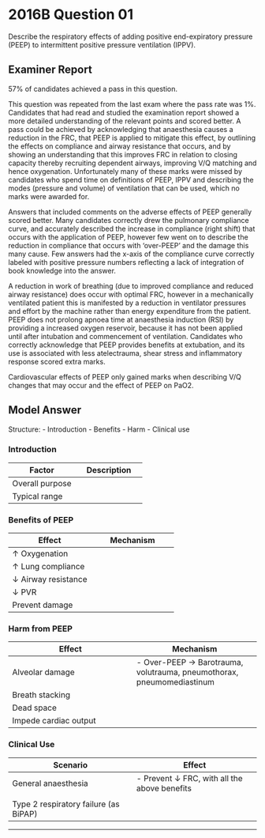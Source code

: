 # 2016B Question 01 


Describe the respiratory effects of adding positive end-expiratory pressure (PEEP) to intermittent positive pressure ventilation (IPPV).


## Examiner Report

57% of candidates achieved a pass in this question.


This question was repeated from the last exam where the pass rate was 1%. Candidates that had read and studied the examination report showed a more detailed understanding of the relevant points and scored better. A pass could be achieved by acknowledging that anaesthesia causes a reduction in the FRC, that PEEP is applied to mitigate this effect, by outlining the effects on compliance and airway resistance that occurs, and by showing an understanding that this improves FRC in relation to closing capacity thereby recruiting dependent airways, improving V/Q matching and hence oxygenation. Unfortunately many of these marks were missed by candidates who spend time on definitions of PEEP, IPPV and describing the modes (pressure and volume) of ventilation that can be used, which no marks were awarded for.


Answers that included comments on the adverse effects of PEEP generally scored better. Many candidates correctly drew the pulmonary compliance curve, and accurately described the increase in compliance (right shift) that occurs with the application of PEEP, however few went on to describe the reduction in compliance that occurs with 'over-PEEP’ and the damage this many cause. Few answers had the x-axis of the compliance curve correctly labeled with positive pressure numbers reflecting a lack of integration of book knowledge into the answer.


A reduction in work of breathing (due to improved compliance and reduced airway resistance) does occur with optimal FRC, however in a mechanically ventilated patient this is manifested by a reduction in ventilator pressures and effort by the machine rather than energy expenditure from the patient. PEEP does not prolong apnoea time at anaesthesia induction (RSI) by providing a increased oxygen reservoir, because it has not been applied until after intubation and commencement of ventilation. Candidates who correctly acknowledge that PEEP provides benefits at extubation, and its use is associated with less atelectrauma, shear stress and inflammatory response scored extra marks.


Cardiovascular effects of PEEP only gained marks when describing V/Q changes that may occur and the effect of PEEP on PaO2.

## Model Answer

Structure:
- Introduction
- Benefits
- Harm
- Clinical use

### Introduction


|Factor|Description|
| -- | -- |
|Overall purpose|<p>- Counteract the fall in FRC that occurs with anaesthesia</p><p>- Prevent collapse of small airways and alveoli</p><p>&emsp;- Especially dependent regions</p><p>&emsp;- Especially at extubation</p><p>&emsp;- Note recruitment manoeuvres are required to re-open collapsed areas</p>|
|Typical range|<p>- 5-15cmH~2~O</p>|

### Benefits of PEEP


|Effect|Mechanism|
| -- | -- |
|↑ Oxygenation|<p>- ↑ Lung volume → ↑ Alveolar surface area → ↑ Gas exchange</p><p>- Prevent collapse → ↓ Shunt→↑ PaO~2~ → ↑ DO~2~</p>|
|↑ Lung compliance|<p>- ↑ Static compliance: Due to ↑ lung volume → ↑ Alveolar Radius</p><p>- ↑ Dynamic compliance: Due to prevention of small airway and alveolar collapse</p><p>&emsp;→ ↓ Airway pressure, ↓ damage</p><p><img src="resources/lung-pressure-volume.svg"></p>|
|↓ Airway resistance|<p>- Laminar flow: $Resistance = {8 \times length \times viscosity \over \pi \times radius^4}$</p><p>- Turbulent flow: $P1-P2 \propto length \times {density \over radius^5}$</p><p>- PEEP → ↑ Lung volume → ↑ Airway radius → ↓ Resistance</p><p>- Radius is the major factor, since power 4 or 5</p><p>&emsp;→ ↓ Airway pressure, ↓ damage</p><p><img src="resources/lungvol-vs-airway-resistance.svg"></p>|
|↓ PVR|<p>- Low volume: Compress extra-alveolar vessels</p><p>- High volume: Compress alveolar vessels</p><p>&emsp;→ PVR minimized at natural FRC</p><p><img src="resources/lungvol-vs-pvr.svg"></p>|
|Prevent damage|<p>- ↓ Alveolar collapse, ↓ atelectrauma</p><p>&emsp;→ ↓ Shear stress</p><p>&emsp;→ ↓ Inflammation</p>|


### Harm from PEEP


|Effect|Mechanism|
| -- | -- |
|Alveolar damage|- Over-PEEP → Barotrauma, volutrauma, pneumothorax, pneumomediastinum|
|Breath stacking|<p>- ↓ Expiration rate → Stacking → Trauma</p><p>- Higher risk if asthma, COPD</p>|
|Dead space|<p>- ↑ Alveolar pressure → ↑ West zone 1</p>|
|Impede cardiac output|<p>- ↑ Intrathoracic pressure → Obstruction to venous return</p><p>- Higher risk if hypovolaemia</p>|

### Clinical Use


|Scenario|Effect|
| -- | -- |
|General anaesthesia|- Prevent ↓ FRC, with all the above benefits|
|<p>Acute cardiogenic pulmonary oedema</p><p>(as CPAP)</p>|<p>- Obstruction of venous return → Normalization of preload</p><p>- ↓ Transmural pressure- > ↓ Afterload</p><p>- Move alveolar water into interstitium</p><p>- Increases lymphatic drainage</p><p>- (No effect on total lung water)</p>|
|Type 2 respiratory failure (as BiPAP)|<p>- Splints airways during expiration → Shift equal pressure point proximally → ↓ Airway collapse → ↓ Obstruction</p>|

--- 

